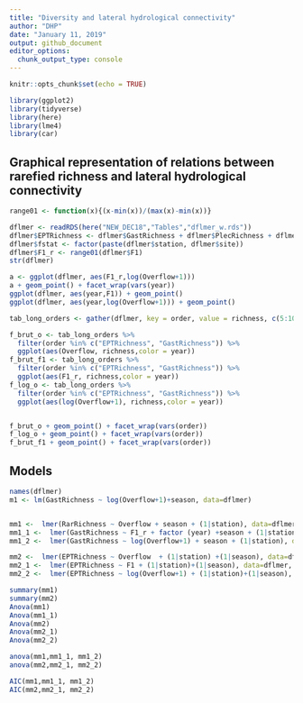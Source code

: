 ```yaml
---
title: "Diversity and lateral hydrological connectivity"
author: "DHP"
date: "January 11, 2019"
output: github_document
editor_options: 
  chunk_output_type: console
---
```


```r
knitr::opts_chunk$set(echo = TRUE)
```


```r
library(ggplot2)
library(tidyverse)
library(here)
library(lme4)
library(car)
```


## Graphical representation of relations between rarefied richness and lateral hydrological connectivity
```r
range01 <- function(x){(x-min(x))/(max(x)-min(x))}

dflmer <- readRDS(here("NEW_DEC18","Tables","dflmer_w.rds"))
dflmer$EPTRichness <- dflmer$GastRichness + dflmer$PlecRichness + dflmer$TRichRichness 
dflmer$fstat <- factor(paste(dflmer$station, dflmer$site))
dflmer$F1_r <- range01(dflmer$F1)
str(dflmer)

a <- ggplot(dflmer, aes(F1_r,log(Overflow+1)))
a + geom_point() + facet_wrap(vars(year))
ggplot(dflmer, aes(year,F1)) + geom_point()
ggplot(dflmer, aes(year,log(Overflow+1))) + geom_point()

tab_long_orders <- gather(dflmer, key = order, value = richness, c(5:10,21))

f_brut_o <- tab_long_orders %>% 
  filter(order %in% c("EPTRichness", "GastRichness")) %>% 
  ggplot(aes(Overflow, richness,color = year))
f_brut_f1 <- tab_long_orders %>% 
  filter(order %in% c("EPTRichness", "GastRichness")) %>% 
  ggplot(aes(F1_r, richness,color = year))
f_log_o <- tab_long_orders %>% 
  filter(order %in% c("EPTRichness", "GastRichness")) %>% 
  ggplot(aes(log(Overflow+1), richness,color = year))


f_brut_o + geom_point() + facet_wrap(vars(order)) 
f_log_o + geom_point() + facet_wrap(vars(order)) 
f_brut_f1 + geom_point() + facet_wrap(vars(order))

```

## Models

```r


names(dflmer)
m1 <- lm(GastRichness ~ log(Overflow+1)+season, data=dflmer)


mm1 <-  lmer(RarRichness ~ Overflow + season + (1|station), data=dflmer, REML = F)
mm1_1 <-  lmer(GastRichness ~ F1_r + factor (year) +season + (1|station), data=dflmer, REML = F)
mm1_2 <-  lmer(GastRichness ~ log(Overflow+1) + season + (1|station), data=dflmer, REML = F)

mm2 <-  lmer(EPTRichness ~ Overflow  + (1|station) +(1|season), data=dflmer, REML = F)
mm2_1 <-  lmer(EPTRichness ~ F1 + (1|station)+(1|season), data=dflmer, REML = F)
mm2_2 <-  lmer(EPTRichness ~ log(Overflow+1) + (1|station)+(1|season), data=dflmer, REML = F)

summary(mm1)
summary(mm2)
Anova(mm1)
Anova(mm1_1)
Anova(mm2)
Anova(mm2_1)
Anova(mm2_2)

anova(mm1,mm1_1, mm1_2)
anova(mm2,mm2_1, mm2_2)

AIC(mm1,mm1_1, mm1_2)
AIC(mm2,mm2_1, mm2_2)


```

